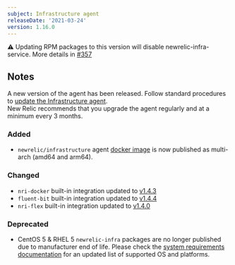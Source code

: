 ```yaml
---
subject: Infrastructure agent
releaseDate: '2021-03-24'
version: 1.16.0
---
```

⚠️ Updating RPM packages to this version will disable newrelic-infra-service. More details in [#357](https://github.com/newrelic/infrastructure-agent/issues/357)

## Notes
A new version of the agent has been released. Follow standard procedures to [update the Infrastructure agent](https://docs.newrelic.com/docs/infrastructure/install-configure-manage-infrastructure/update-or-uninstall/update-infrastructure-agent).  
New Relic recommends that you upgrade the agent regularly and at a minimum every 3 months.

### Added
* `newrelic/infrastructure` agent [docker image](https://hub.docker.com/r/newrelic/infrastructure/tags?page=1&ordering=last_updated&name=latest) is now published as multi-arch (amd64 and arm64). 

### Changed
* `nri-docker` built-in integration updated to [v1.4.3](https://github.com/newrelic/nri-docker/releases/tag/v1.4.3)
* `fluent-bit` built-in integration updated to [v1.4.4](https://github.com/newrelic/newrelic-fluent-bit-output/tree/v1.4.4)
* `nri-flex` built-in integration updated to [v1.4.0](https://github.com/newrelic/nri-flex/releases/tag/v1.4.0)

### Deprecated
* CentOS 5 & RHEL 5 `newrelic-infra` packages are no longer published due to manufacturer end of life. Please check the [system requirements documentation](https://docs.newrelic.com/docs/infrastructure/install-infrastructure-agent/get-started/requirements-infrastructure-agent/) for an updated list of supported OS and platforms.
